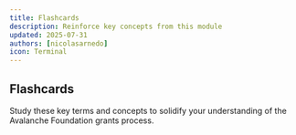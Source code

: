 ```yaml
---
title: Flashcards
description: Reinforce key concepts from this module
updated: 2025-07-31
authors: [nicolasarnedo]
icon: Terminal
---
```



## Flashcards

Study these key terms and concepts to solidify your understanding of the Avalanche Foundation grants process.

<Flashcard flashcardSetId="grants-process" />


